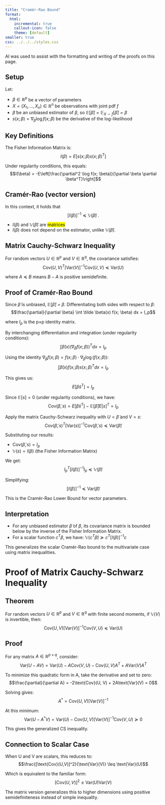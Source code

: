 ```yaml
---
title: "Cramér-Rao Bound"
format: 
  html:
    incremental: true
    callout-icon: false
    theme: [default]
smaller: true
css: ../../../styles.css
---
```


AI was used to assist with the formatting and writing of the proofs on this page. 

## Setup

Let:

- $\beta \in \mathbb R^p$ be a vector of parameters
- $X=(X_1, \dots, X_n) \in \mathbb R^n$ be observations with joint pdf $f$
- $\tilde \beta$ be an unbiased estimator of $\beta$, so $\mathbb E[\tilde\beta]= \mathbb E_{X\sim f}[\tilde\beta] = \beta$
- $s(x; \beta) = \nabla_{\beta} \log f(x; \beta)$ be the derivative of the log-likelihood


## Key Definitions

The Fisher Information Matrix is:
$$I(\beta) = E[s(x; \beta)s(x; \beta)^T]$$

Under regularity conditions, this equals:
$$I(\beta) = -E\left[\frac{\partial^2 \log f(x; \beta)}{\partial \beta \partial \beta^T}\right]$$


::: {.callout-note}
## Cramér-Rao (vector version)

In this context, it holds that
$$[I(\beta)]^{-1} \preceq \mathbb V(\tilde \beta) \; .$$

:::

::: {.callout-warning}
- $I(\beta)$ and $\mathbb V(\tilde \beta)$ are [matrices]{style="background-color: yellow;"}
- $I(\beta)$ does not depend on the estimator, unlike $\mathbb V(\tilde \beta)$.
:::

## Matrix Cauchy-Schwarz Inequality

For random vectors $U \in \mathbb R^p$ and $V \in \mathbb R^q$, the covariance satisfies:
$$\text{Cov}(U, V)^T [\text{Var}(V)]^{-1} \text{Cov}(U, V) \preceq \text{Var}(U)$$

where $A\preceq B$ means $B-A$ is positive semidefinite.

## Proof of Cramér-Rao Bound

Since $\tilde \beta$ is unbiased, $\mathbb E[\tilde\beta]$ = $\beta$. Differentiating both sides with respect to $\beta$:
$$\frac{\partial}{\partial \beta} \int \tilde \beta(x) f(x; \beta) dx = I_p$$

where $I_p$ is the p×p identity matrix.

By interchanging differentiation and integration (under regularity conditions):
$$\int \tilde \beta(x) \big(\nabla_{\beta}f(x; \beta)\big)^T dx = I_p$$

Using the identity $\nabla_{\beta} f(x;\beta)= f(x;\beta)\cdot\nabla_{\beta} \log(f(x;\beta))$:
$$\int \tilde \beta(x) f(x; \beta) s(x; \beta)^T dx = I_p$$

This gives us:
$$E[\tilde \beta s^T] = I_p$$

Since $\mathbb E[s]=0$ (under regularity conditions), we have:
$$\text{Cov}(\tilde \beta, s) = E[\tilde \beta s^T] - \mathbb E[\tilde\beta]E[s]^T = I_p$$

Apply the matrix Cauchy-Schwarz inequality with $U=\tilde \beta$ and $V = s$:
$$\text{Cov}(\tilde \beta, s)^T [\text{Var}(s)]^{-1} \text{Cov}(\tilde \beta, s) \preceq \text{Var}(\tilde \beta)$$

Substituting our results:

- $\mathrm{Cov}(\tilde \beta, s) = I_p$
- $\mathbb V(s) = I(\beta)$ (the Fisher Information Matrix)

We get:
$$I_p^T [I(\beta)]^{-1} I_p \preceq \mathbb V(\tilde \beta)$$

Simplifying:
$$[I(\beta)]^{-1} \preceq \text{Var}(\tilde \beta)$$

This is the Cramér-Rao Lower Bound for vector parameters.

## Interpretation

- For any unbiased estimator $\tilde \beta$ of $\beta$, its covariance matrix is bounded below by the inverse of the Fisher Information Matrix.
- For a scalar function $c^T \beta$, we have: $\mathbb V(c^T \tilde \beta) \succeq c^T[I(\beta)]^{-1}c$

This generalizes the scalar Cramér-Rao bound to the multivariate case using matrix inequalities.

# Proof of Matrix Cauchy-Schwarz Inequality

## Theorem
For random vectors $U\in \mathbb R^p$ and $V \in \mathbb R^q$ with finite second moments, if $\mathbb V(V)$ is invertible, then:
$$\text{Cov}(U, V)[\text{Var}(V)]^{-1}\text{Cov}(V, U) \preceq \text{Var}(U)$$


## Proof

For any matrix $A \in \mathbb R^{p \times q}$, consider:
$$\text{Var}(U - AV) = \text{Var}(U) - A\text{Cov}(V, U) - \text{Cov}(U, V)A^T + A\text{Var}(V)A^T$$

To minimize this quadratic form in A, take the derivative and set to zero:
$$\frac{\partial}{\partial A} = -2\text{Cov}(U, V) + 2A\text{Var}(V) = 0$$

Solving gives:
$$A^* = \text{Cov}(U, V)[\text{Var}(V)]^{-1}$$

At this minimum:
$$\text{Var}(U - A^*V) = \text{Var}(U) - \text{Cov}(U, V)[\text{Var}(V)]^{-1}\text{Cov}(V, U) \succeq 0$$

This gives the generalized CS inequality.

## Connection to Scalar Case

When U and V are scalars, this reduces to:
$$\frac{[\text{Cov}(U,V)]^2}{\text{Var}(V)} \leq \text{Var}(U)$$

Which is equivalent to the familiar form:
$$[\text{Cov}(U,V)]^2 \leq \text{Var}(U)\text{Var}(V)$$

The matrix version generalizes this to higher dimensions using positive semidefiniteness instead of simple inequality.